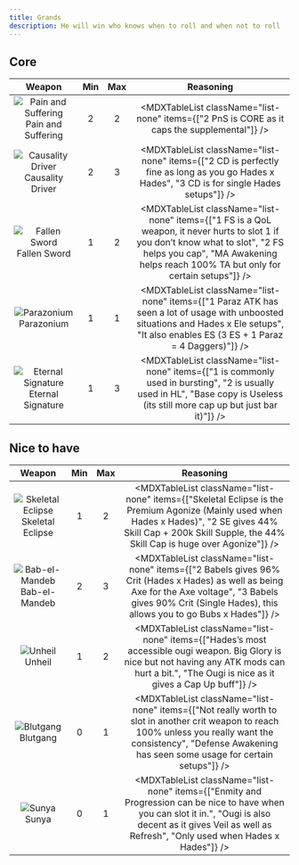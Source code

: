 ```yaml
---
title: Grands
description: He will win who knows when to roll and when not to roll
---
```


## Core

<div className="[&_td]:align-middle w-full [&_img]:my-2 [&_img]:min-w-[112px] md:[&_img]:w-[206px] [&_img]:m-auto">

|                              Weapon                              | Min | Max |                                                                                                       Reasoning                                                                                                        |
| :--------------------------------------------------------------: | :-: | :-: | :--------------------------------------------------------------------------------------------------------------------------------------------------------------------------------------------------------------------: |
| ![Pain and Suffering](/weapon/1040314300.webp)Pain and Suffering |  2  |  2  |                                                              <MDXTableList className="list-none" items={["2 PnS is CORE as it caps the supplemental"]} />                                                              |
|   ![Causality Driver](/weapon/1040916700.webp)Causality Driver   |  2  |  3  |                                      <MDXTableList className="list-none" items={["2 CD is perfectly fine as long as you go Hades x Hades", "3 CD is for single Hades setups"]} />                                      |
|       ![Fallen Sword](/weapon/1040014300.webp)Fallen Sword       |  1  |  2  | <MDXTableList className="list-none" items={["1 FS is a QoL weapon, it never hurts to slot 1 if you don’t know what to slot", "2 FS helps you cap", "MA Awakening helps reach 100% TA but only for certain setups"]} /> |
|         ![Parazonium](/weapon/1040108700.webp)Parazonium         |  1  |  1  |               <MDXTableList className="list-none" items={["1 Paraz ATK has seen a lot of usage with unboosted situations and Hades x Ele setups", "It also enables ES (3 ES + 1 Paraz = 4 Daggers)"]} />               |
|  ![Eternal Signature](/weapon/1040116600.webp)Eternal Signature  |  1  |  3  |                      <MDXTableList className="list-none" items={["1 is commonly used in bursting", "2 is usually used in HL", "Base copy is Useless (its still more cap up but just bar it)"]} />                      |

</div>

## Nice to have

<div className="[&_td]:align-middle w-full [&_img]:my-2 [&_img]:min-w-[112px] md:[&_img]:w-[206px] [&_img]:m-auto">

|                            Weapon                            | Min | Max |                                                                                                      Reasoning                                                                                                      |
| :----------------------------------------------------------: | :-: | :-: | :-----------------------------------------------------------------------------------------------------------------------------------------------------------------------------------------------------------------: |
| ![Skeletal Eclipse](/weapon/1040216900.webp)Skeletal Eclipse |  1  |  2  | <MDXTableList className="list-none" items={["Skeletal Eclipse is the Premium Agonize (Mainly used when Hades x Hades)", "2 SE gives 44% Skill Cap + 200k Skill Supple, the 44% Skill Cap is huge over Agonize"]} /> |
|    ![Bab-el-Mandeb](/weapon/1040311600.webp)Bab-el-Mandeb    |  2  |  3  |  <MDXTableList className="list-none" items={["2 Babels gives 96% Crit (Hades x Hades) as well as being Axe for the Axe voltage", "3 Babels gives 90% Crit (Single Hades), this allows you to go Bubs x Hades"]} />  |
|           ![Unheil](/weapon/1040809100.webp)Unheil           |  1  |  2  |         <MDXTableList className="list-none" items={["Hades’s most accessible ougi weapon. Big Glory is nice but not having any ATK mods can hurt a bit.", "The Ougi is nice as it gives a Cap Up buff"]} />         |
|         ![Blutgang](/weapon/1040008700.webp)Blutgang         |  0  |  1  | <MDXTableList className="list-none" items={["Not really worth to slot in another crit weapon to reach 100% unless you really want the consistency", "Defense Awakening has seen some usage for certain setups"]} /> |
|            ![Sunya](/weapon/1040811800.webp)Sunya            |  0  |  1  |  <MDXTableList className="list-none" items={["Enmity and Progression can be nice to have when you can slot it in.", "Ougi is also decent as it gives Veil as well as Refresh", "Only used when Hades x Hades"]} />  |

</div>
